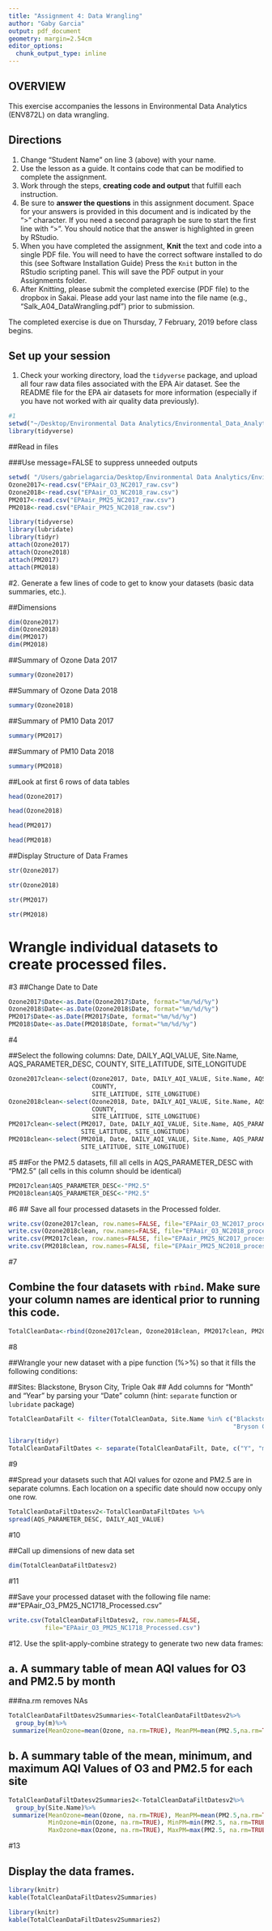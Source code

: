 ```yaml
---
title: "Assignment 4: Data Wrangling"
author: "Gaby Garcia"
output: pdf_document
geometry: margin=2.54cm
editor_options: 
  chunk_output_type: inline
---
```


## OVERVIEW

This exercise accompanies the lessons in Environmental Data Analytics (ENV872L) on data wrangling. 

## Directions
1. Change "Student Name" on line 3 (above) with your name.
2. Use the lesson as a guide. It contains code that can be modified to complete the assignment.
3. Work through the steps, **creating code and output** that fulfill each instruction.
4. Be sure to **answer the questions** in this assignment document.
Space for your answers is provided in this document and is indicated by the ">" character.
If you need a second paragraph be sure to start the first line with ">".
You should notice that the answer is highlighted in green by RStudio. 
6. When you have completed the assignment, **Knit** the text and code into a single PDF file.
You will need to have the correct software installed to do this (see Software Installation Guide)
Press the `Knit` button in the RStudio scripting panel.
This will save the PDF output in your Assignments folder.
8. After Knitting, please submit the completed exercise (PDF file) to the dropbox in Sakai. Please add your last name into the file name (e.g., "Salk_A04_DataWrangling.pdf") prior to submission.

The completed exercise is due on Thursday, 7 February, 2019 before class begins.

## Set up your session 
1. Check your working directory, load the `tidyverse` package, and upload all four raw data files associated with the EPA Air dataset. See the README file for the EPA air datasets for more information (especially if you have not worked with air quality data previously). 

```r
#1
setwd("~/Desktop/Environmental Data Analytics/Environmental_Data_Analytics/Data/Raw")
library(tidyverse)
```

##Read in files

###Use message=FALSE to suppress unneeded outputs
```r
setwd( "/Users/gabrielagarcia/Desktop/Environmental Data Analytics/Environmental_Data_Analytics/Data/Raw")
Ozone2017<-read.csv("EPAair_O3_NC2017_raw.csv")
Ozone2018<-read.csv("EPAair_O3_NC2018_raw.csv")
PM2017<-read.csv("EPAair_PM25_NC2017_raw.csv")
PM2018<-read.csv("EPAair_PM25_NC2018_raw.csv")

library(tidyverse)
library(lubridate)
library(tidyr)
attach(Ozone2017)
attach(Ozone2018)
attach(PM2017)
attach(PM2018)
```


#2. Generate a few lines of code to get to know your datasets (basic data summaries, etc.).

##Dimensions
```r
dim(Ozone2017)
dim(Ozone2018)
dim(PM2017)
dim(PM2018)
```

##Summary of Ozone Data 2017
```r
summary(Ozone2017)
```

##Summary of Ozone Data 2018
```r
summary(Ozone2018)
```

##Summary of PM10 Data 2017
```r
summary(PM2017)
```

##Summary of PM10 Data 2018
```r
summary(PM2018)
```

##Look at first 6 rows of data tables
```r
head(Ozone2017)
```


```r
head(Ozone2018)
```

```r
head(PM2017)
```

```r
head(PM2018)
```



##Display Structure of Data Frames
```r
str(Ozone2017)
```

```r
str(Ozone2018)
```

```r
str(PM2017)
```

```r
str(PM2018)
```

# Wrangle individual datasets to create processed files.


#3 
##Change Date to Date
```r

Ozone2017$Date<-as.Date(Ozone2017$Date, format="%m/%d/%y")
Ozone2018$Date<-as.Date(Ozone2018$Date, format="%m/%d/%y")
PM2017$Date<-as.Date(PM2017$Date, format="%m/%d/%y")
PM2018$Date<-as.Date(PM2018$Date, format="%m/%d/%y")

```

#4

##Select the following columns: Date, DAILY_AQI_VALUE, Site.Name, AQS_PARAMETER_DESC, COUNTY, SITE_LATITUDE, SITE_LONGITUDE
```r
Ozone2017clean<-select(Ozone2017, Date, DAILY_AQI_VALUE, Site.Name, AQS_PARAMETER_DESC,
                       COUNTY, 
                       SITE_LATITUDE, SITE_LONGITUDE)
Ozone2018clean<-select(Ozone2018, Date, DAILY_AQI_VALUE, Site.Name, AQS_PARAMETER_DESC, 
                       COUNTY, 
                       SITE_LATITUDE, SITE_LONGITUDE)
PM2017clean<-select(PM2017, Date, DAILY_AQI_VALUE, Site.Name, AQS_PARAMETER_DESC, COUNTY, 
                    SITE_LATITUDE, SITE_LONGITUDE)
PM2018clean<-select(PM2018, Date, DAILY_AQI_VALUE, Site.Name, AQS_PARAMETER_DESC, COUNTY, 
                    SITE_LATITUDE, SITE_LONGITUDE)
```



#5
##For the PM2.5 datasets, fill all cells in AQS_PARAMETER_DESC with "PM2.5" (all cells in this column should be identical)
```r
PM2017clean$AQS_PARAMETER_DESC<-"PM2.5"
PM2018clean$AQS_PARAMETER_DESC<-"PM2.5"
```



#6
## Save all four processed datasets in the Processed folder.
```r
write.csv(Ozone2017clean, row.names=FALSE, file="EPAair_O3_NC2017_processed.csv")
write.csv(Ozone2018clean, row.names=FALSE, file="EPAair_O3_NC2018_processed.csv")
write.csv(PM2017clean, row.names=FALSE, file="EPAair_PM25_NC2017_processed.csv")
write.csv(PM2018clean, row.names=FALSE, file="EPAair_PM25_NC2018_processed.csv")
```


#7

## Combine the four datasets with `rbind`. Make sure your column names are identical prior to running this code. 
```r
TotalCleanData<-rbind(Ozone2017clean, Ozone2018clean, PM2017clean, PM2018clean)
```


#8

##Wrangle your new dataset with a pipe function (%>%) so that it fills the following conditions: 

##Sites: Blackstone, Bryson City, Triple Oak
## Add columns for "Month" and "Year" by parsing your "Date" column (hint: `separate` function or `lubridate` package)
```r

TotalCleanDataFilt <- filter(TotalCleanData, Site.Name %in% c("Blackstone",
                                                              "Bryson City", "Triple Oak"))


```



```r
library(tidyr)
TotalCleanDataFiltDates <- separate(TotalCleanDataFilt, Date, c("Y", "m", "d"))
```



#9

##Spread your datasets such that AQI values for ozone and PM2.5 are in separate columns. Each location on a specific date should now occupy only one row.
```r
TotalCleanDataFiltDatesv2<-TotalCleanDataFiltDates %>%
spread(AQS_PARAMETER_DESC, DAILY_AQI_VALUE)

```


#10 

##Call up dimensions of new data set
```r
dim(TotalCleanDataFiltDatesv2)
```


#11 

##Save your processed dataset with the following file name: 
##"EPAair_O3_PM25_NC1718_Processed.csv"
```r
write.csv(TotalCleanDataFiltDatesv2, row.names=FALSE, 
          file="EPAair_O3_PM25_NC1718_Processed.csv")
```




#12. Use the split-apply-combine strategy to generate two new data frames: 





## a. A summary table of mean AQI values for O3 and PM2.5 by month
###na.rm removes NAs
```r
TotalCleanDataFiltDatesv2Summaries<-TotalCleanDataFiltDatesv2%>%
  group_by(m)%>%
 summarize(MeanOzone=mean(Ozone, na.rm=TRUE), MeanPM=mean(PM2.5,na.rm=TRUE))

```



## b. A summary table of the mean, minimum, and maximum AQI Values of O3 and PM2.5 for each site
```r
TotalCleanDataFiltDatesv2Summaries2<-TotalCleanDataFiltDatesv2%>%
  group_by(Site.Name)%>%
 summarize(MeanOzone=mean(Ozone, na.rm=TRUE), MeanPM=mean(PM2.5,na.rm=TRUE),
           MinOzone=min(Ozone, na.rm=TRUE), MinPM=min(PM2.5, na.rm=TRUE),
           MaxOzone=max(Ozone, na.rm=TRUE), MaxPM=max(PM2.5, na.rm=TRUE))
```

#13

## Display the data frames.
```r
library(knitr)
kable(TotalCleanDataFiltDatesv2Summaries)
```

```r
library(knitr)
kable(TotalCleanDataFiltDatesv2Summaries2)
```


